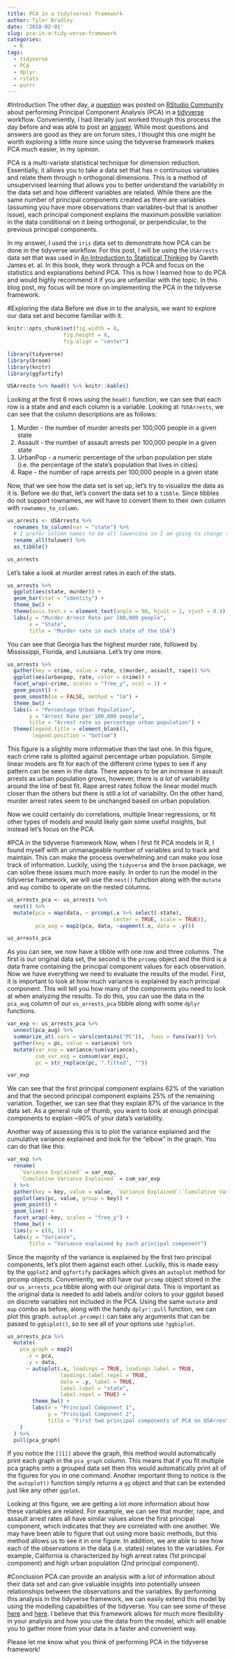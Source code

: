 ```yaml
---
title: PCA in a tidy(verse) framework
author: Tyler Bradley
date: '2018-02-01'
slug: pca-in-a-tidy-verse-framework
categories:
  - R
tags:
  - tidyverse
  - PCA
  - dplyr
  - rstats
  - purrr
---
```


#Introduction
The other day, a [question](https://community.rstudio.com/t/tidyverse-solutions-for-factor-analysis-principal-component-analysis/4504) was posted on [RStudio Community](https://community.rstudio.com/) about performing Principal Component Analysis (PCA) in a [tidyverse](https://www.tidyverse.org/) workflow. Conveniently, I had literally just worked through this process the day before and was able to post an [answer](https://community.rstudio.com/t/tidyverse-solutions-for-factor-analysis-principal-component-analysis/4504/2). While most questions and answers are good as they are on forum sites, I thought this one might be worth exploring a little more since using the tidyverse framework makes PCA much easier, in my opinion. 

PCA is a multi-variate statistical technique for dimension reduction. Essentially, it allows you to take a data set that has n continuous variables and relate them through n orthogonal dimensions. This is a method of unsupervised learning that allows you to better understand the variability in the data set and how different variables are related. While there are the same number of principal components created as there are variables (assuming you have more observations than variables-but that is another issue), each principal component explains the maximum possible variation in the data conditional on it being orthogonal, or perpendicular, to the previous principal components.  

In my answer, I used the `iris` data set to demonstrate how PCA can be done in the tidyverse workflow. For this post, I will be using the `USArrests` data set that was used in [An Introduction to Statistical Thinking](http://www-bcf.usc.edu/~gareth/ISL/index.html) by Gareth James et. al. In this book, they work through a PCA and focus on the statistics and explanations behind PCA. This is how I learned how to do PCA and would highly recommend it if you are unfamiliar with the topic. In this blog post, my focus will be more on implementing the PCA in the tidyverse framework. 

#Exploring the data
Before we dive in to the analysis, we want to explore our data set and become familiar with it. 

```r
knitr::opts_chunk$set(fig.width = 8, 
                  fig.height = 6,
                  fig.align = "center")

```

```r
library(tidyverse)
library(broom)
library(knitr)
library(ggfortify)
```

```r
USArrests %>% head() %>% knitr::kable()
```

Looking at the first 6 rows using the `head()` function, we can see that each row is a state and and each column is a variable. Looking at `?USArrests`, we can see that the column descriptions are as follows:

1. Murder - the number of murder arrests per 100,000 people in a given state 
2. Assault - the number of assault arrests per 100,000 people in a given state
3. UrbanPop - a numeric percentage of the urban population per state (i.e. the percentage of the state's population that lives in cities)
4. Rape - the number of rape arrests per 100,000 people in a given state


Now, that we see how the data set is set up, let's try to visualize the data as it is. Before we do that, let's convert the data set to a `tibble`. Since tibbles do not support rownames, we will have to convert them to their own column with `rownames_to_column`.

```r
us_arrests <- USArrests %>% 
  rownames_to_column(var = "state") %>% 
  # I prefer column names to be all lowercase so I am going to change them here
  rename_all(tolower) %>% 
  as_tibble()

us_arrests
```


Let's take a look at murder arrest rates in each of the stats.

```r
us_arrests %>% 
  ggplot(aes(state, murder)) + 
  geom_bar(stat = "identity") +
  theme_bw() +
  theme(axis.text.x = element_text(angle = 90, hjust = 1, vjust = 0.4)) +
  labs(y = "Murder Arrest Rate per 100,000 people",
       x = "State",
       title = "Murder rate in each state of the USA")

```

You can see that Georgia has the highest murder rate, followed by Mississippi, Florida, and Louisiana. Let's try one more.

```r
us_arrests %>% 
  gather(key = crime, value = rate, c(murder, assault, rape)) %>% 
  ggplot(aes(urbanpop, rate, color = crime)) + 
  facet_wrap(~crime, scales = "free_y", ncol = 1) +
  geom_point() + 
  geom_smooth(se = FALSE, method = "lm") +
  theme_bw() + 
  labs(x = "Percentage Urban Population",
       y = "Arrest Rate per 100,000 people",
       title = "Arrest rate vs percentage urban population") +
  theme(legend.title = element_blank(),
        legend.position = "bottom")
```

This figure is a slightly more informative than the last one. In this figure, each crime rate is plotted against percentage urban population. Simple linear models are fit for each of the different crime types to see if any pattern can be seen in the data. There appears to be an increase in assault arrests as urban population grows, however, there is *a lot* of variability around the line of best fit. Rape arrest rates follow the linear model much closer than the others but there is still a lot of variability. On the other hand, murder arrest rates seem to be unchanged based on urban population. 

Now we could certainly do correlations, multiple linear regressions, or fit other types of models and would likely gain some useful insights, but instead let's focus on the PCA.

#PCA in the tidyverse framework
Now, when I first fit PCA models in R, I found myself with an unmanageable number of variables and to track and maintain. This can make the process overwhelming and can make you lose track of information. Luckily, using the `tidyverse` and the `broom` package, we can solve these issues much more easily. In order to run the model in the tidyverse framework, we will use the `nest()` function along with the `mutate` and `map` combo to operate on the nested columns. 

```r
us_arrests_pca <- us_arrests %>% 
  nest() %>% 
  mutate(pca = map(data, ~ prcomp(.x %>% select(-state), 
                                  center = TRUE, scale = TRUE)),
         pca_aug = map2(pca, data, ~augment(.x, data = .y)))

us_arrests_pca
```

As you can see, we now have a tibble with one row and three columns. The first is our original data set, the second is the `prcomp` object and the third is a data frame containing the principal component values for each observation. Now we have everything we need to evaluate the results of the model. First, it is important to look at how much variance is explained by each principal component. This will tell you how many of the components you need to look at when analyzing the results. To do this, you can use the data in the `pca_aug` column of our `us_arrests_pca` tibble along with some `dplyr` functions. 

```r
var_exp <- us_arrests_pca %>% 
  unnest(pca_aug) %>% 
  summarize_at(.vars = vars(contains("PC")), .funs = funs(var)) %>% 
  gather(key = pc, value = variance) %>% 
  mutate(var_exp = variance/sum(variance),
         cum_var_exp = cumsum(var_exp),
         pc = str_replace(pc, ".fitted", ""))

var_exp
```

We can see that the first principal component explains 62% of the variation and that the second principal component explains 25% of the remaining variation. Together, we can see that they explain 87% of the variance in the data set. As a general rule of thumb, you want to look at enough principal components to explain ~90% of your data's variability. 

Another way of assessing this is to plot the variance explained and the cumulative variance explained and look for the "elbow" in the graph. You can do that like this:

```r
var_exp %>% 
  rename(
    `Variance Explained` = var_exp,
    `Cumulative Variance Explained` = cum_var_exp
  ) %>% 
  gather(key = key, value = value, `Variance Explained`:`Cumulative Variance Explained`) %>% 
  ggplot(aes(pc, value, group = key)) + 
  geom_point() + 
  geom_line() + 
  facet_wrap(~key, scales = "free_y") +
  theme_bw() +
  lims(y = c(0, 1)) +
  labs(y = "Variance",
       title = "Variance explained by each principal component")
```

Since the majority of the variance is explained by the first two principal components, let's plot them against each other. Luckily, this is made easy by the `ggplot2` and `ggfortify` packages which gives an `autoplot` method for prcomp objects. Conveniently, we still have our `prcomp` object stored in the our `us_arrests_pca` tibble along with our original data. This is important as the original data is needed to add labels and/or colors to your ggplot based on discrete variables not included in the PCA. Using the same `mutate` and `map` combo as before, along with the handy `dplyr::pull` function, we can plot this graph. `autoplot.prcomp()` can take any arguments that can be passed to `ggbiplot()`, so to see all of your options use `?ggbiplot`. 

```r
us_arrests_pca %>%
  mutate(
    pca_graph = map2(
      .x = pca,
      .y = data,
      ~ autoplot(.x, loadings = TRUE, loadings.label = TRUE,
                 laodings.label.repel = TRUE,
                 data = .y, label = TRUE,
                 label.label = "state",
                 label.repel = TRUE) +
        theme_bw() +
        labs(x = "Principal Component 1",
             y = "Principal Component 2",
             title = "First two principal components of PCA on USArrests dataset")
    )
  ) %>%
  pull(pca_graph)

```

If you notice the `[[1]]` above the graph, this method would automatically print each graph in the `pca_graph` column. This means that if you fit multiple pca graphs onto a grouped data set then this would automatically print all of the figures for you in one command. Another important thing to notice is the the `autoplot()` function simply returns a `gg` object and that can be extended just like any other `ggplot`. 

Looking at this figure, we are getting a lot more information about how these variables are related. For example, we can see that murder, rape, and assault arrest rates all have similar values alone the first principal component, which indicates that they are correlated with one another. We may have been able to figure that out using more basic methods, but this method allows us to see it in one figure. In addition, we are able to see how each of the observations in the data (i.e. states) relates to the variables. For example, California is characterized by high arrest rates (1st principal component) and high urban population (2nd principal component). 

#Conclusion
PCA can provide an analysis with a lot of information about their data set and can give valuable insights into potentially unseen relationships between the observations and the variables. By performing this analysis in the tidyverse framework, we can easily extend this model by using the modelling capabilities of the tidyverse. You can see some of these [here](http://r4ds.had.co.nz/many-models.html) and [here](http://www.business-science.io/code-tools/2017/10/24/demo_week_timetk.html). I believe that this framework allows for much more flexibility in your analysis and how you use the data from the model, which will enable you to gather more from your data in a faster and convenient way. 

Please let me know what you think of performing PCA in the tidyverse framework!